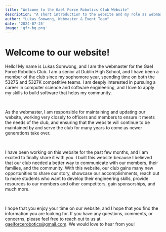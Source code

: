 ```yaml
---
title: "Welcome to the Gael Force Robotics Club Website"
description: "A short introduction to the website and my role as webmaster"
author: "Lukas Somwong, Webmaster & Event Team"
date: '2024-07-25'
image: 'gfr-bg.png'
---
```


# Welcome to our website!

Hello! My name is Lukas Somwong, and I am the webmaster for the Gael Force Robotics Club. I am a senior at Dublin High School, and I have been a member of the club since my sophomore year, spending time on both the 5327S and 5327K competitive teams.
I am deeply interested in pursuing a career in computer science and software engineering, and I love to apply my skills to build software that helps my community.

<br />

As the webmaster, I am responsible for maintaining and updating our website, working very closely to officers and members to ensure it meets
the needs of the club, and ensuring that the website will continue to be maintained by and serve the club for many years to come as newer generations take over.

<br />

I have been working on this website for the past few months, and I am excited to finally share it with you.
I built this website because I believed that our club needed a better way to communicate with our members, their families, and the community. With this website,
our club gains many new opportunities to share our story, showcase our accomplishments, reach out to more students who want to develop their engineering skills, provide
resources to our members and other competitors, gain sponsorships, and much more.

<br />

I hope that you enjoy your time on our website, and I hope that you find the information you are looking for. If you have any questions, comments, or concerns, please feel free to reach out to us at
[gaelforcerobotics@gmail.com](mailto:gaelforcerobotics@gmail.com). We would love to hear from you!